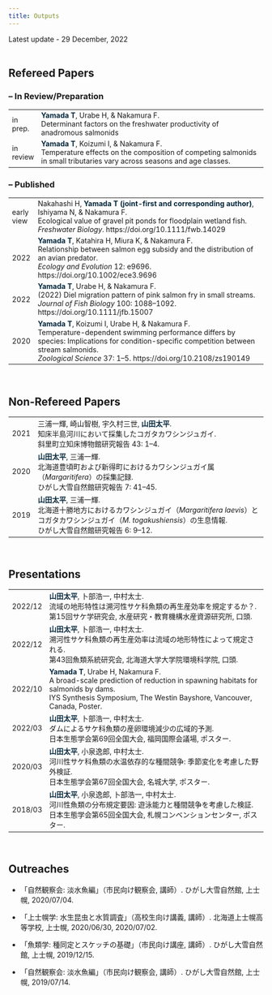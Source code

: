 ```yaml
---
title: Outputs
---
```


Latest update - 29 December, 2022
<br />
<br />

<style>
table, th, td {
    font-size: 100%;
}
</style>

## Refereed Papers
### – In Review/Preparation
| | |
| :- | :---------------- |
| in prep. | <span style="font-weight:bold; color: #06283D; ">Yamada T</span>, Urabe H, & Nakamura F.<br />Determinant factors on the freshwater productivity of anadromous salmonids |
| in review | <span style="font-weight:bold; color: #06283D; ">Yamada T</span>, Koizumi I, & Nakamura F.<br />Temperature effects on the composition of competing salmonids in small tributaries vary across seasons and age classes. |

### – Published
| | |
| :- | :---------------- |
| early view | Nakahashi H, <span style="font-weight:bold; color: #06283D; ">Yamada T (joint-first and corresponding author)</span>, Ishiyama N, & Nakamura F.<br />Ecological value of gravel pit ponds for floodplain wetland fish.<br />*Freshwater Biology*. https://doi.org/10.1111/fwb.14029 |
| 2022 | <span style="font-weight:bold; color: #06283D; ">Yamada T</span>, Katahira H, Miura K, & Nakamura F.<br />Relationship between salmon egg subsidy and the distribution of an avian predator. <br />*Ecology and Evolution* 12: e9696. https://doi.org/10.1002/ece3.9696 |
| 2022 | <span style="font-weight:bold; color: #06283D; ">Yamada T</span>, Urabe H, & Nakamura F. <br />(2022) Diel migration pattern of pink salmon fry in small streams. <br />*Journal of Fish Biology* 100: 1088–1092. https://doi.org/10.1111/jfb.15007 |
| 2020 | <span style="font-weight:bold; color: #06283D; ">Yamada T</span>, Koizumi I, Urabe H, & Nakamura F. <br />Temperature-dependent swimming performance differs by species: Implications for condition-specific competition between stream salmonids. <br />*Zoological Science* 37: 1–5. https://doi.org/10.2108/zs190149 |
<br />


## Non-Refereed Papers
| | |
| :- | :---------------- |
| 2021 | 三浦一輝, 崎山智樹, 宇久村三世, <span style="font-weight:bold; color: #06283D; ">山田太平</span>. <br />知床半島河川において採集したコガタカワシンジュガイ. <br />斜里町立知床博物館研究報告 43: 1–4. |
| 2020 | <span style="font-weight:bold; color: #06283D; ">山田太平</span>, 三浦一輝. <br />北海道豊頃町および新得町におけるカワシンジュガイ属（*Margaritifera*）の採集記録. <br />ひがし大雪自然館研究報告 7: 41–45. |
| 2019 | <span style="font-weight:bold; color: #06283D; ">山田太平</span>, 三浦一輝. <br />北海道十勝地方におけるカワシンジュガイ（*Margaritifera laevis*）とコガタカワシンジュガイ（*M. togakushiensis*）の生息情報. <br />ひがし大雪自然館研究報告 6: 9–12. |
<br />


## Presentations
| | |
| :- | :---------------- |
| 2022/12 | <span style="font-weight:bold; color: #06283D; ">山田太平</span>, 卜部浩一, 中村太士. <br />流域の地形特性は溯河性サケ科魚類の再生産効率を規定するか？. <br />第15回サケ学研究会, 水産研究・教育機構水産資源研究所, 口頭. |
| 2022/12 | <span style="font-weight:bold; color: #06283D; ">山田太平</span>, 卜部浩一, 中村太士. <br />溯河性サケ科魚類の再生産効率は流域の地形特性によって規定される. <br />第43回魚類系統研究会, 北海道大学大学院環境科学院, 口頭. |
| 2022/10 | <span style="font-weight:bold; color: #06283D; ">Yamada T</span>, Urabe H, Nakamura F. <br />A broad-scale prediction of reduction in spawning habitats for salmonids by dams. <br />IYS Synthesis Symposium, The Westin Bayshore, Vancouver, Canada, Poster. |
| 2022/03 | <span style="font-weight:bold; color: #06283D; ">山田太平</span>, 卜部浩一, 中村太士. <br />ダムによるサケ科魚類の産卵環境減少の広域的予測. <br />日本生態学会第69回全国大会, 福岡国際会議場, ポスター. |
| 2020/03 | <span style="font-weight:bold; color: #06283D; ">山田太平</span>, 小泉逸郎, 中村太士. <br />河川性サケ科魚類の水温依存的な種間競争: 季節変化を考慮した野外検証. <br />日本生態学会第67回全国大会, 名城大学, ポスター. |
| 2018/03 | <span style="font-weight:bold; color: #06283D; ">山田太平</span>, 小泉逸郎, 卜部浩一, 中村太士. <br />河川性魚類の分布規定要因: 遊泳能力と種間競争を考慮した検証. <br />日本生態学会第65回全国大会, 札幌コンベンションセンター, ポスター. |
<br />


## Outreaches

- 「自然観察会: 淡水魚編」（市民向け観察会, 講師）. ひがし大雪自然館, 上士幌, 2020/07/04.

- 「上士幌学: 水生昆虫と水質調査」（高校生向け講義, 講師）. 北海道上士幌高等学校, 上士幌, 2020/06/30, 2020/07/02.

- 「魚類学: 種同定とスケッチの基礎」（市民向け講座, 講師）. ひがし大雪自然館, 上士幌, 2019/12/15.

- 「自然観察会: 淡水魚編」（市民向け観察会, 講師）. ひがし大雪自然館, 上士幌, 2019/07/14.





<!-- Google Fonts -->
<link rel="preconnect" href="https://fonts.googleapis.com"> 
<link rel="preconnect" href="https://fonts.gstatic.com" crossorigin> 
<link href="https://fonts.googleapis.com/css2?family=Josefin+Sans&display=swap" rel="stylesheet">
